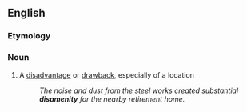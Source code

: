 ==English==

===Etymology===
{{prefix|en|dis|amenity}}

===Noun===
{{en-noun}}

# A [[disadvantage]] or [[drawback]], especially of a location
#: ''The noise and dust from the steel works created substantial '''disamenity''' for the nearby retirement home.''